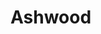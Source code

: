 
# Ashwood
<ProjectDetails
  floatRight
  region="North"
  house="House Ashwood"
  type="Castle"
  status="Completed"
  warp="/warp ashwood"
  projectLead="_Simbaa"
  dateStarted="2019-02-20T08:00:00+00:00"
  dateCompleted="2019-02-20T08:00:00+00:00"
/>
